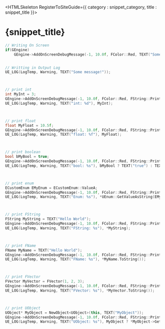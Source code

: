 

<HTMLSkeleton RegisterToSiteGuide={{ category : snippet_category, title : snippet_title }}>

<H1>{snippet_title}</H1>

```cpp
// Writing On Screen
if(GEngine)
    GEngine->AddOnScreenDebugMessage(-1, 10.0f, FColor::Red, TEXT("Some message!"));   


// Writting in Output Log 
UE_LOG(LogTemp, Warning, TEXT("Some message!")); 



// print int
int MyInt = 3;
GEngine->AddOnScreenDebugMessage(-1, 10.0f, FColor::Red, FString::Printf(TEXT("int: %d"), MyInt));
UE_LOG(LogTemp, Warning, TEXT("int: %d"), MyInt);



// print float
float MyFloat = 10.5f;
GEngine->AddOnScreenDebugMessage(-1, 10.0f, FColor::Red, FString::Printf(TEXT("float: %f"), MyFloat));
UE_LOG(LogTemp, Warning, TEXT("float: %f"), MyFloat);



// print boolean
bool bMyBool = true;
GEngine->AddOnScreenDebugMessage(-1, 10.0f, FColor::Red, FString::Printf(TEXT("bool: %s"), bMyBool ? TEXT("true") : TEXT("false")));
UE_LOG(LogTemp, Warning, TEXT("bool: %s"), bMyBool ? TEXT("true") : TEXT("false"));



// print enum
ECustomEnum EMyEnum = ECustomEnum::ValueA;
GEngine->AddOnScreenDebugMessage(-1, 10.0f, FColor::Red, FString::Printf(TEXT("Enum: %s"), *UEnum::GetValueAsString(EMyEnum)));
UE_LOG(LogTemp, Warning, TEXT("Enum: %s"), *UEnum::GetValueAsString(EMyEnum));



// print FString
FString MyString = TEXT("Hello World");
GEngine->AddOnScreenDebugMessage(-1, 10.0f, FColor::Red, FString::Printf(TEXT("FString: %s"), *MyString));
UE_LOG(LogTemp, Warning, TEXT("FString: %s"), *MyString);



// print FName
FName MyName = TEXT("Hello World");
GEngine->AddOnScreenDebugMessage(-1, 10.0f, FColor::Red, FString::Printf(TEXT("FName: %s"), *MyName.ToString()));
UE_LOG(LogTemp, Warning, TEXT("FName: %s"), *MyName.ToString());



// print FVector
FVector MyVector = FVector(1, 2, 3);
GEngine->AddOnScreenDebugMessage(-1, 10.0f, FColor::Red, FString::Printf(TEXT("FVector: %s"), *MyVector.ToString()));
UE_LOG(LogTemp, Warning, TEXT("FVector: %s"), *MyVector.ToString());



// print UObject
UObject* MyObject = NewObject<UObject>(this, TEXT("MyObject"));
GEngine->AddOnScreenDebugMessage(-1, 10.0f, FColor::Red, FString::Printf(TEXT("UObject: %s"), MyObject ? *MyObject->GetName() : TEXT("NULL")));
UE_LOG(LogTemp, Warning, TEXT("UObject: %s"), MyObject ? *MyObject->GetName() : TEXT("NULL"));

```
</HTMLSkeleton>

